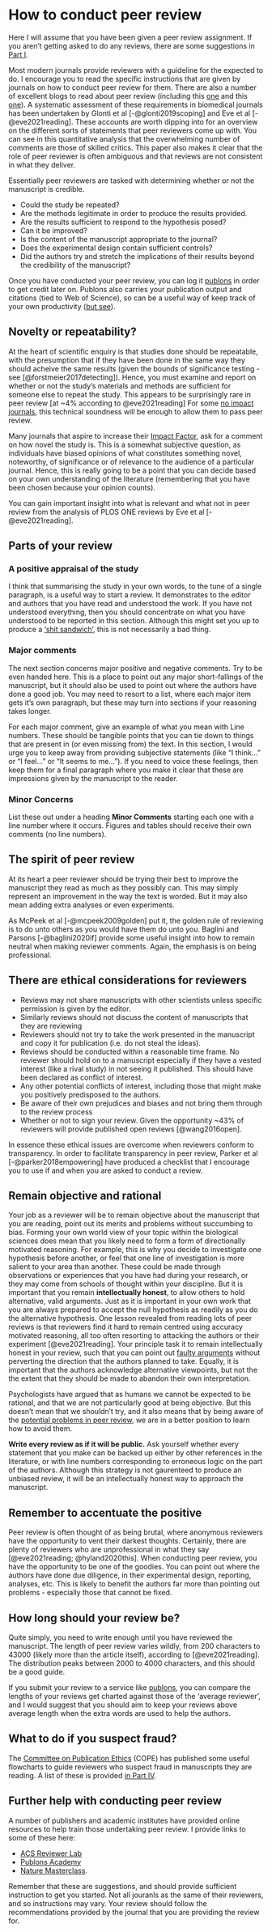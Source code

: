 # How to conduct peer review {#howpeerreview}

Here I will assume that you have been given a peer review assignment. If you aren't getting asked to do any reviews, there are some suggestions in [Part I](#reviewit).

Most modern journals provide reviewers with a guideline for the expected to do. I encourage you to read the specific instructions that are given by journals on how to conduct peer review for them. There are also a number of excellent blogs to read about peer review (including this [one](https://peerj.com/blog/post/73296165864/how-to-become-good-at-peer-review/) and this [one](https://publons.com/blog/6-common-research-flaws-to-watch-out-for-in-peer-review/)). A systematic assessment of these requirements in biomedical journals has been undertaken by Glonti et al [-@glonti2019scoping] and Eve et al [-@eve2021reading]. These accounts are worth dipping into for an overview on the different sorts of statements that peer reviewers come up with. You can see in this quantitative analysis that the overwhelming number of comments are those of skilled critics. This paper also makes it clear that the role of peer reviewer is often ambiguous and that reviews are not consistent in what they deliver.

Essentially peer reviewers are tasked with determining whether or not the manuscript is credible. 

- Could the study be repeated?
- Are the methods legitimate in order to produce the results provided. 
- Are the results sufficient to respond to the hypothesis posed?
- Can it be improved?
- Is the content of the manuscript appropriate to the journal?
- Does the experimental design contain sufficient controls?
- Did the authors try and stretch the implications of their results beyond the credibility of the manuscript?

Once you have conducted your peer review, you can log it [publons](https://publons.com/about/home/) in order to get credit later on. Publons also carries your publication output and citations (tied to Web of Science), so can be a useful way of keep track of your own productivity ([but see](impactfactor.html)).

## Novelty or repeatability?
At the heart of scientific enquiry is that studies done should be repeatable, with the presumption that if they have been done in the same way they should acheive the same results (given the bounds of significance testing - see [@forstmeier2017detecting]). Hence, you must examine and report on whether or not the study's materials and methods are sufficient for someone else to repeat the study. This appears to be surprisingly rare in peer review [at ~4% according to @eve2021reading] For some [no impact journals](#noif), this technical soundness will be enough to allow them to pass peer review.

Many journals that aspire to increase their [Impact Factor](impactfactor.html), ask for a comment on how novel the study is. This is a somewhat subjective question, as individuals have biased opinions of what constitutes something novel, noteworthy, of significance or of relevance to the audience of a particular journal. Hence, this is really going to be a point that you can decide based on your own understanding of the literature (remembering that you have been chosen because your opinion counts). 

You can gain important insight into what is relevant and what not in peer review from the analysis of PLOS ONE reviews by Eve et al [-@eve2021reading].

## Parts of your review

### A positive appraisal of the study
I think that summarising the study in your own words, to the tune of a single paragraph, is a useful way to start a review. It demonstrates to the editor and authors that you have read and understood the work. If you have not understood everything, then you should concentrate on what you have understood to be reported in this section. Although this might set you up to produce a ['shit sandwich'](#shit), this is not necessarily a bad thing.

### Major comments
The next section concerns major positive and negative comments. Try to be even handed here. This is a place to point out any major short-fallings of the manuscript, but it should also be used to point out where the authors have done a good job. You may need to resort to a list, where each major item gets it's own paragraph, but these may turn into sections if your reasoning takes longer. 

For each major comment, give an example of what you mean with Line numbers. These should be tangible points that you can tie down to things that are present in (or even missing from) the text. In this section, I would urge you to keep away from providing subjective statements (like "I think..." or "I feel..." or "It seems to me..."). If you need to voice these feelings, then keep them for a final paragraph where you make it clear that these are impressions given by the manuscript to the reader. 

### Minor Concerns
List these out under a heading **Minor Comments** starting each one with a line number where it occurs. Figures and tables should receive their own comments (no line numbers).

## The spirit of peer review {#spirit}
At its heart a peer reviewer should be trying their best to improve the manuscript they read as much as they possibly can. This may simply represent an improvement in the way the text is worded. But it may also mean adding extra analyses or even experiments.

As McPeek et al [-@mcpeek2009golden] put it, the golden rule of reviewing is to do unto others as you would have them do unto you. Baglini and Parsons [-@baglini2020if] provide some useful insight into how to remain neutral when making reviewer comments. Again, the emphasis is on being professional.

## There are ethical considerations for reviewers
- Reviews may not share manuscripts with other scientists unless specific permission is given by the editor.
- Similarly reviews should not discuss the content of manuscripts that they are reviewing
- Reviewers should not try to take the work presented in the manuscript and copy it for publication (i.e. do not steal the ideas).
- Reviews should be conducted within a reasonable time frame. No reviewer should hold on to a manuscript especially if they have a vested interest (like a rival study) in not seeing it published. This should have been declared as conflict of interest.
- Any other potential conflicts of interest, including those that might make you positively predisposed to the authors.
- Be aware of their own prejudices and biases and not bring them through to the review process 
- Whether or not to sign your review. Given the opportunity ~43% of reviewers will provide published open reviews [@wang2016open].

In essence these ethical issues are overcome when reviewers conform to transparency. In order to facilitate transparency in peer review, Parker et al [-@parker2018empowering] have produced a checklist that I encourage you to use if and when you are asked to conduct a review. 

## Remain objective and rational
Your job as a reviewer will be to remain objective about the manuscript that you are reading, point out its merits and problems without succumbing to bias. Forming your own world view of your topic within the biological sciences does mean that you likely need to form a form of directionally motivated reasoning. For example, this is why you decide to investigate one hypothesis before another, or feel that one line of investigation is more salient to your area than another. These could be made through observations or experiences that you have had during your research, or they may come from schools of thought within your discipline. But it is important that you remain **intellectually honest**, to allow others to hold alternative, valid arguments. Just as it is important in your own work that you are always prepared to accept the null hypothesis as readily as you do the alternative hypothesis. One lesson revealed from reading lots of peer reviews is that reviewers find it hard to remain centred using accuracy motivated reasoning, all too often resorting to attacking the authors or their experiment [@eve2021reading]. Your principle task it to remain intellectually honest in your review, such that you can point out [faulty arguments](http://www.howtowriteaphd.org/argument.html) without perverting the direction that the authors planned to take. Equally, it is important that the authors acknowledge alternative viewpoints, but not the the extent that they should be made to abandon their own interpretation. 

Psychologists have argued that as humans we cannot be expected to be rational, and that we are not particularly good at being objective. But this doesn't mean that we shouldn't try, and it also means that by being aware of the [potential problems in peer review](problempeerreview.html), we are in a better position to learn how to avoid them. 

**Write every review as if it will be public.** Ask yourself whether every statement that you make can be backed up either by other references in the literature, or with line numbers corresponding to erroneous logic on the part of the authors. Although this strategy is not gaurenteed to produce an unbiased review, it will be an intellectually honest way to approach the manuscript.



## Remember to accentuate the positive
Peer review is often thought of as being brutal, where anonymous reviewers have the opportunity to vent their darkest thoughts. Certainly, there are plenty of reviewers who are unprofessional in what they say [@eve2021reading; @hyland2020this]. When conducting peer review, you have the opportunity to be one of the goodies. You can point out where the authors have done due diligence, in their experimental design, reporting, analyses, etc. This is likely to benefit the authors far more than pointing out problems - especially those that cannot be fixed. 

## How long should your review be?
Quite simply, you need to write enough until you have reviewed the manuscript. The length of peer review varies wildly, from 200 characters to 43000 (likely more than the article itself), according to [@eve2021reading]. The distribution peaks between 2000 to 4000 characters, and this should be a good guide. 

If you submit your review to a service like [publons](https://publons.com/about/home/), you can compare the lengths of your reviews get charted against those of the 'average reviewer', and I would suggest that you should aim to keep your reviews above average length when the extra words are used to help the authors.

## What to do if you suspect fraud?
The [Committee on Publication Ethics](https://publicationethics.org/) (COPE) has published some useful flowcharts to guide reviewers who suspect fraud in manuscripts they are reading. A list of these is provided [in Part IV](#fraud).

## Further help with conducting peer review {#onlinecourse}
A number of publishers and academic institutes have provided online resources to help train those undertaking peer review. I provide links to some of these here: 

 - [ACS Reviewer Lab](https://www.acsreviewerlab.org/)
 - [Publons Academy](https://webofscienceacademy.clarivate.com/learn/signin)
 - [Nature Masterclass](https://masterclasses.nature.com/focus-on-peer-review-online-course/16605550). 
 
Remember that these are suggestions, and should provide sufficient instruction to get you started. Not all jouranls as the same of their reviewers, and so instructions may vary. Your review should follow the recommendations provided by the journal that you are providing the review for. 
